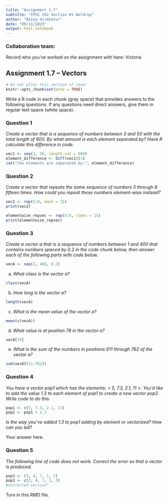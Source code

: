 ```yaml
---
title: "Assignment 1.7"
subtitle: "CPSC 292 Section #1 Waldrop"
author: "Raina Hirekatur"
date: "09/11/2023"
output: html_notebook
---
```


### Collaboration team: 

Record who you've worked on the assignment with here: Victoria 


## Assignment 1.7 -- Vectors

```r
# Do not alter this section of code!
knitr::opts_chunk$set(echo = TRUE)
```

Write a R code in each chunk (gray space) that provides answers to the following questions. If any questions need direct answers, give them in regular text space (white space).

### Question 1

*Create a vector that is a sequence of numbers between 3 and 50 with the total length of 600. By what amount is each element separated by? Have R calculate this difference in code.*

```r
vec1 <- seq(3, 50, length.out = 600)
element_difference <- diff(vec1)[1]
cat("the elements are separated by:", element_difference)
```

### Question 2

*Create a vector that repeats the same sequence of numbers 5 through 8 fifteen times. How could you repeat these numbers element-wise instead?*

```r
vec2 <- rep(5:8, each = 15)
print(vec2)

elementwise_repvec <- rep(5:8, times = 15)
print(elementwise_repvec)
```

### Question 3

*Create a vector a that is a sequence of numbers between 1 and 400 that contains numbers spaced by 0.2 in the code chunk below, then answer each of the following parts with code below.*

```r
vecA <- seq(1, 400, 0.2)
```

  a. *What class is the vector a?*

```r
class(vecA)
```

  
  b. *How long is the vector a?*
  
```r
length(vecA)
```

  c. *What is the mean value of the vector a?*
  
```r
mean(c(vecA))
```

  d. *What value is at position 78 in the vector a?*
  
```r
vecA[78]
```

  e. *What is the sum of the numbers in positions 611 through 762 of the vector a?*
  
```r
sum(vecA[611:762])
```

### Question 4

*You have a vector pop1 which has the elements: < 5, 7.3, 2.1, 11 >. You’d like to add the value 1.3 to each element of pop1 to create a new vector pop2. Write code to do this.*

```r
pop1 <- c(5, 7.3, 2.1, 11)
pop2 <- pop1 + 1.3
```

*Is the way you've added 1.3 to pop1 adding by element or vectorized? How can you tell?*

Your answer here. 

### Question 5

*The following line of code does not work. Correct the error so that a vector is produced.*

```r
pop3 <- (3, 4, 7, 1, 3)
pop3 <- c(3, 4, 7, 1, 3) 
#corrected version^
```

Turn in this RMD file.